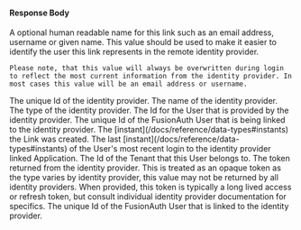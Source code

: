 
#### Response Body

<APIBlock>
  <APIField name="identityProviderLink.displayName" type="String">
    A optional human readable name for this link such as an email address, username or given name. This value should be used to make it easier to identify the user this link represents in the remote identity provider.

    Please note, that this value will always be overwritten during login to reflect the most current information from the identity provider. In most cases this value will be an email address or username.
  </APIField>
  <APIField name="identityProviderLink.identityProviderId" type="UUID">
    The unique Id of the identity provider.
  </APIField>
  <APIField name="identityProviderLink.identityProviderName" type="String" since="1.47.0">
    The name of the identity provider.
  </APIField>
  <APIField name="identityProviderLink.identityProviderType" type="String">
    The type of the identity provider.
  </APIField>
  <APIField name="identityProviderLink.identityProviderUserId" type="String">
    The Id for the User that is provided by the identity provider.
  </APIField>
  <APIField name="identityProviderLink.userId" type="UUID">
    The unique Id of the FusionAuth User that is being linked to the identity provider.
  </APIField>
  <APIField name="identityProviderLink.insertInstant" type="Long">
    The [instant](/docs/reference/data-types#instants) the Link was created.
  </APIField>
  <APIField name="identityProviderLink.lastLoginInstant" type="Long">
    The last [instant](/docs/reference/data-types#instants) of the User's most recent login to the identity provider linked Application.
  </APIField>
  <APIField name="identityProviderLink.tenantId" type="UUID">
    The Id of the Tenant that this User belongs to.
  </APIField>
  <APIField name="identityProviderLink.token" type="String">
    The token returned from the identity provider. This is treated as an opaque token as the type varies by identity provider, this value may not be returned by all identity providers. When provided, this token is typically a long lived access or refresh token, but consult individual identity provider documentation for specifics.
  </APIField>
  <APIField name="identityProviderLink.userId" type="UUID">
    The unique Id of the FusionAuth User that is linked to the identity provider.
  </APIField>
</APIBlock>

<JSON title="Example Response JSON" src="identity-providers/links/response.json" />
